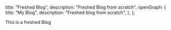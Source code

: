   title: "Freshed Blog",
  description: "Freshed Blog from scratch",
  openGraph: {
    title: "My Blog",
    description: "Freshed blog from scratch",
  },
};

This is a freshed Blog
